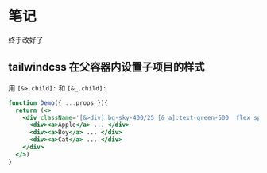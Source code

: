 # 笔记

终于改好了


## tailwindcss 在父容器内设置子项目的样式
用 `[&>.child]:` 和 `[&_.child]:`

```jsx live
function Demo({ ...props }){
  return (<>
    <div className='[&>div]:bg-sky-400/25 [&_a]:text-green-500  flex space-x-4 [&>div]:p-4 '>
      <div><a>Apple</a> ... </div>
      <div><a>Boy</a> ... </div>
      <div><a>Cat</a> ... </div>
    </div>
  </>)
}
```
